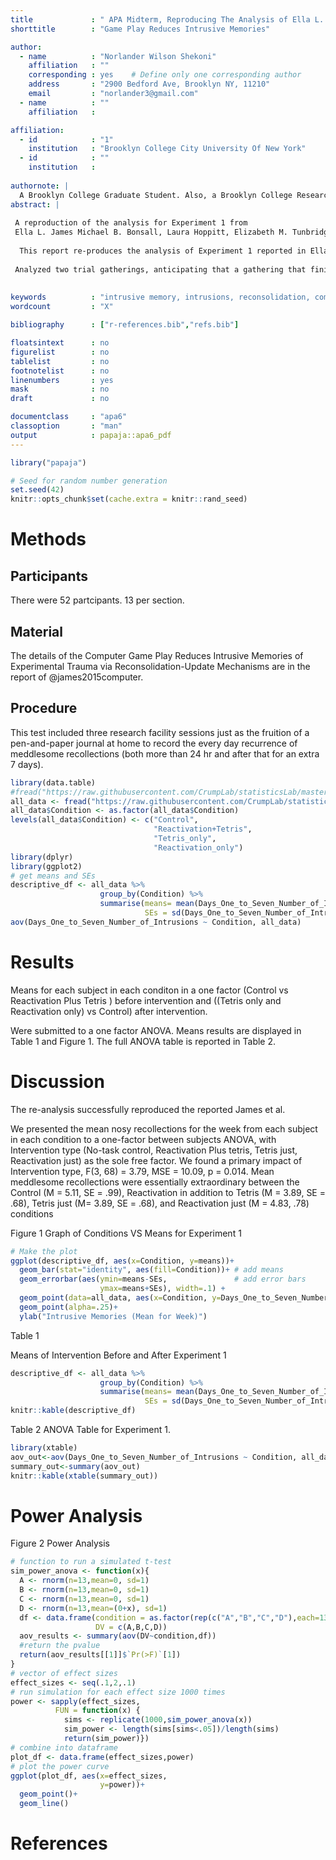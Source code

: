```yaml
---
title             : " APA Midterm, Reproducing The Analysis of Ella L. James et al(2015)"
shorttitle        : "Game Play Reduces Intrusive Memories"

author: 
  - name          : "Norlander Wilson Shekoni"
    affiliation   : ""
    corresponding : yes    # Define only one corresponding author
    address       : "2900 Bedford Ave, Brooklyn NY, 11210"
    email         : "norlander3@gmail.com"
  - name          : "" 
    affiliation   : 

affiliation:
  - id            : "1"
    institution   : "Brooklyn College City University Of New York"
  - id            : ""
    institution   : 
    
authornote: |
  A Brooklyn College Graduate Student. Also, a Brooklyn College Research Assistant. 
abstract: |
 
 A reproduction of the analysis for Experiment 1 from
 Ella L. James Michael B. Bonsall, Laura Hoppitt, Elizabeth M. Tunbridge, John R. Geddes, Amy L. Milton. 
 
  This report re-produces the analysis of Experiment 1 reported in Ella L.James and John R. Geddes (2015). The data was downloaded from ("https://raw.githubusercontent.com/CrumpLab/statisticsLab/master/data/Jamesetal2015Experiment2.csv") 
  
 Analyzed two trial gatherings, anticipating that a gathering that finished a memory-reactivation task in addition to Tetris amusement play would demonstrate a lower recurrence of meddling recollections of an awful film, compared with a control bunch given no undertakings. The reactivation-in addition to Tetris gathering (N = 52) finished a memory-reactivation task—introduction of 11 film stills pursued by a filler task for 10 min and afterward played Tetris for 12 min. The control gathering (n = 26) was neither given the memory-reactivation task nor played Tetris; rather, after the 10-min filler task, they had a 12-min break in which there was no undertaking. Along these lines, the two gatherings kept on chronicle meddling recollections for 7 (Days 1– 7). they predicted that reconsolidation of a reactivated visual memory of experimental trauma could be disrupted by engaging in a visuospatial task that would compete for visual working memory resources. 
  
  
keywords          : "intrusive memory, intrusions, reconsolidation, computer game, involuntary memory, trauma film, mental imagery, emotion, open data, open materials"
wordcount         : "X"

bibliography      : ["r-references.bib","refs.bib"]

floatsintext      : no
figurelist        : no
tablelist         : no
footnotelist      : no
linenumbers       : yes
mask              : no
draft             : no

documentclass     : "apa6"
classoption       : "man"
output            : papaja::apa6_pdf
---
```


```r
library("papaja")
```

```r
# Seed for random number generation
set.seed(42)
knitr::opts_chunk$set(cache.extra = knitr::rand_seed)
```



# Methods
 <!-- 21-word solution (Simmons, Nelson & Simonsohn, 2012; retrieved from http://ssrn.com/abstract=2160588) -->

## Participants
There were 52 partcipants. 13 per section.  

## Material
The details of the Computer Game Play Reduces Intrusive Memories of Experimental Trauma via Reconsolidation-Update Mechanisms are in the report of @james2015computer. 

## Procedure
This test included three research facility sessions just as the fruition of a pen-and-paper journal at home to record the every day recurrence of meddlesome recollections (both more than 24 hr and after that for an extra 7 days).

```r
library(data.table)
#fread("https://raw.githubusercontent.com/CrumpLab/statisticsLab/master/data/Jamesetal2015Experiment2.csv")
all_data <- fread("https://raw.githubusercontent.com/CrumpLab/statisticsLab/master/data/Jamesetal2015Experiment2.csv")
all_data$Condition <- as.factor(all_data$Condition)
levels(all_data$Condition) <- c("Control",
                                "Reactivation+Tetris", 
                                "Tetris_only",
                                "Reactivation_only")
library(dplyr)
library(ggplot2)
# get means and SEs
descriptive_df <- all_data %>% 
                    group_by(Condition) %>% 
                    summarise(means= mean(Days_One_to_Seven_Number_of_Intrusions),
                              SEs = sd(Days_One_to_Seven_Number_of_Intrusions)/sqrt(length(Days_One_to_Seven_Number_of_Intrusions)))
aov(Days_One_to_Seven_Number_of_Intrusions ~ Condition, all_data)
```


# Results
Means for each subject in each conditon in a one factor (Control vs Reactivation Plus Tetris ) before intervention and ((Tetris only and Reactivation only) vs Control) after intervention.

Were submitted to a one factor ANOVA. Means results are displayed in Table 1 and Figure 1. The full ANOVA table is reported in Table 2. 


# Discussion
The re-analysis successfully reproduced the reported James et al. 

We presented the mean nosy recollections for the week from each subject in each condition to a one-factor between subjects ANOVA, with Intervention type (No-task control, Reactivation Plus tetris, Tetris just, Reactivation just) as the sole free factor. We found a primary impact of Intervention type, F(3, 68) = 3.79, MSE = 10.09, p = 0.014. Mean meddlesome recollections were essentially extraordinary between the Control (M = 5.11, SE = .99), Reactivation in addition to Tetris (M = 3.89, SE = .68), Tetris just (M= 3.89, SE = .68), and Reactivation just (M = 4.83, .78) conditions 


\newpage
Figure 1 
Graph of Conditions VS Means for Experiment 1
```r
# Make the plot
ggplot(descriptive_df, aes(x=Condition, y=means))+ 
  geom_bar(stat="identity", aes(fill=Condition))+ # add means
  geom_errorbar(aes(ymin=means-SEs,               # add error bars
                    ymax=means+SEs), width=.1) +
  geom_point(data=all_data, aes(x=Condition, y=Days_One_to_Seven_Number_of_Intrusions), alpha=.5)+
  geom_point(alpha=.25)+
  ylab("Intrusive Memories (Mean for Week)")
```

\newpage
Table 1 

Means of Intervention Before and After Experiment 1

```r
descriptive_df <- all_data %>% 
                    group_by(Condition) %>% 
                    summarise(means= mean(Days_One_to_Seven_Number_of_Intrusions),
                              SEs = sd(Days_One_to_Seven_Number_of_Intrusions)/sqrt(length(Days_One_to_Seven_Number_of_Intrusions)))
knitr::kable(descriptive_df)
```

\newpage

Table 2 
ANOVA Table for Experiment 1. 

```r
library(xtable)
aov_out<-aov(Days_One_to_Seven_Number_of_Intrusions ~ Condition, all_data)
summary_out<-summary(aov_out)
knitr::kable(xtable(summary_out))
```


\newpage 

# Power Analysis 
Figure 2 
Power Analysis 
```r
# function to run a simulated t-test
sim_power_anova <- function(x){
  A <- rnorm(n=13,mean=0, sd=1)
  B <- rnorm(n=13,mean=0, sd=1)
  C <- rnorm(n=13,mean=0, sd=1)
  D <- rnorm(n=13,mean=(0+x), sd=1)
  df <- data.frame(condition = as.factor(rep(c("A","B","C","D"),each=13)),
                   DV = c(A,B,C,D))
  aov_results <- summary(aov(DV~condition,df))
  #return the pvalue
  return(aov_results[[1]]$`Pr(>F)`[1])
}
# vector of effect sizes
effect_sizes <- seq(.1,2,.1)
# run simulation for each effect size 1000 times
power <- sapply(effect_sizes, 
          FUN = function(x) {
            sims <- replicate(1000,sim_power_anova(x))
            sim_power <- length(sims[sims<.05])/length(sims)
            return(sim_power)})
# combine into dataframe
plot_df <- data.frame(effect_sizes,power)
# plot the power curve
ggplot(plot_df, aes(x=effect_sizes,
                    y=power))+
  geom_point()+
  geom_line()
```

\newpage

# References

\begingroup
\setlength{\parindent}{-0.5in}
\setlength{\leftskip}{0.5in}

<div id = "refs"></div>
\endgroup
